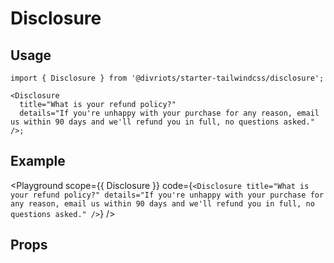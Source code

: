 
# Disclosure

<Description of={Disclosure} />

## Usage

```tsx
import { Disclosure } from '@divriots/starter-tailwindcss/disclosure';

<Disclosure
  title="What is your refund policy?"
  details="If you're unhappy with your purchase for any reason, email us within 90 days and we'll refund you in full, no questions asked."
/>;
```

## Example

<Playground
  scope={{ Disclosure }}
  code={`
<Disclosure
  title="What is your refund policy?"
  details="If you're unhappy with your purchase for any reason, email us within 90 days and we'll refund you in full, no questions asked."
/>
  `}
/>

## Props

<Props of={Disclosure} />
